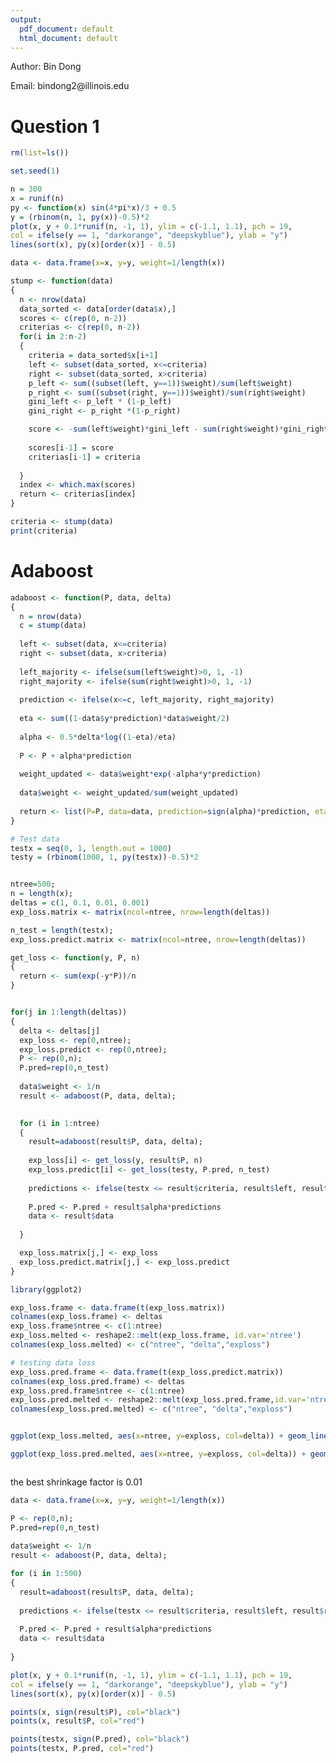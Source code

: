 ```yaml
---
output:
  pdf_document: default
  html_document: default
---
```


Author: Bin Dong

Email: bindong2@illinois.edu

# Question 1


```r
rm(list=ls())

set.seed(1)

n = 300
x = runif(n)
py <- function(x) sin(4*pi*x)/3 + 0.5
y = (rbinom(n, 1, py(x))-0.5)*2
plot(x, y + 0.1*runif(n, -1, 1), ylim = c(-1.1, 1.1), pch = 19,
col = ifelse(y == 1, "darkorange", "deepskyblue"), ylab = "y")
lines(sort(x), py(x)[order(x)] - 0.5)

data <- data.frame(x=x, y=y, weight=1/length(x))

```


```r
stump <- function(data)
{
  n <- nrow(data)
  data_sorted <- data[order(data$x),]
  scores <- c(rep(0, n-2))
  criterias <- c(rep(0, n-2))
  for(i in 2:n-2)
  {
    criteria = data_sorted$x[i+1]
    left <- subset(data_sorted, x<=criteria)
    right <- subset(data_sorted, x>criteria)
    p_left <- sum((subset(left, y==1))$weight)/sum(left$weight)
    p_right <- sum((subset(right, y==1))$weight)/sum(right$weight)
    gini_left <- p_left * (1-p_left)
    gini_right <- p_right *(1-p_right)

    score <- -sum(left$weight)*gini_left - sum(right$weight)*gini_right
    
    scores[i-1] = score
    criterias[i-1] = criteria
    
  }
  index <- which.max(scores)
  return <- criterias[index]
}

criteria <- stump(data)
print(criteria)
```


# Adaboost

```r
adaboost <- function(P, data, delta)
{
  n = nrow(data)
  c = stump(data)
  
  left <- subset(data, x<=criteria)
  right <- subset(data, x>criteria)
  
  left_majority <- ifelse(sum(left$weight)>0, 1, -1)
  right_majority <- ifelse(sum(right$weight)>0, 1, -1)
  
  prediction <- ifelse(x<=c, left_majority, right_majority)
  
  eta <- sum((1-data$y*prediction)*data$weight/2)
  
  alpha <- 0.5*delta*log((1-eta)/eta)
  
  P <- P + alpha*prediction
  
  weight_updated <- data$weight*exp(-alpha*y*prediction)
  
  data$weight <- weight_updated/sum(weight_updated)
  
  return <- list(P=P, data=data, prediction=sign(alpha)*prediction, eta=min(eta, 1-eta), alpha=alpha, criteria=c, left=left_majority, right=right_majority)
}

```


```r

# Test data
testx = seq(0, 1, length.out = 1000)
testy = (rbinom(1000, 1, py(testx))-0.5)*2


ntree=500; 
n = length(x); 
deltas = c(1, 0.1, 0.01, 0.001) 
exp_loss.matrix <- matrix(ncol=ntree, nrow=length(deltas))

n_test = length(testx); 
exp_loss.predict.matrix <- matrix(ncol=ntree, nrow=length(deltas)) 

get_loss <- function(y, P, n)
{
  return <- sum(exp(-y*P))/n
}


for(j in 1:length(deltas))
{ 
  delta <- deltas[j] 
  exp_loss <- rep(0,ntree); 
  exp_loss.predict <- rep(0,ntree);
  P <- rep(0,n); 
  P.pred=rep(0,n_test)
  
  data$weight <- 1/n 
  result <- adaboost(P, data, delta);

  
  for (i in 1:ntree) 
  { 
    result=adaboost(result$P, data, delta); 
    
    exp_loss[i] <- get_loss(y, result$P, n)
    exp_loss.predict[i] <- get_loss(testy, P.pred, n_test)
    
    predictions <- ifelse(testx <= result$criteria, result$left, result$right)
    
    P.pred <- P.pred + result$alpha*predictions
    data <- result$data 
    
  }

  exp_loss.matrix[j,] <- exp_loss 
  exp_loss.predict.matrix[j,] <- exp_loss.predict
}

```


```r

library(ggplot2)

exp_loss.frame <- data.frame(t(exp_loss.matrix)) 
colnames(exp_loss.frame) <- deltas
exp_loss.frame$ntree <- c(1:ntree) 
exp_loss.melted <- reshape2::melt(exp_loss.frame, id.var='ntree')
colnames(exp_loss.melted) <- c("ntree", "delta","exploss")

# testing data loss 
exp_loss.pred.frame <- data.frame(t(exp_loss.predict.matrix))
colnames(exp_loss.pred.frame) <- deltas
exp_loss.pred.frame$ntree <- c(1:ntree) 
exp_loss.pred.melted <- reshape2::melt(exp_loss.pred.frame,id.var='ntree')
colnames(exp_loss.pred.melted) <- c("ntree", "delta","exploss")


ggplot(exp_loss.melted, aes(x=ntree, y=exploss, col=delta)) + geom_line() + ggtitle("Exponential loss on training data")

ggplot(exp_loss.pred.melted, aes(x=ntree, y=exploss, col=delta)) + geom_line() + ggtitle("Exponential loss on testing data")



```


the best shrinkage factor is 0.01
```r
data <- data.frame(x=x, y=y, weight=1/length(x))

P <- rep(0,n); 
P.pred=rep(0,n_test)
  
data$weight <- 1/n 
result <- adaboost(P, data, delta);

for (i in 1:500) 
{ 
  result=adaboost(result$P, data, delta); 
  
  predictions <- ifelse(testx <= result$criteria, result$left, result$right)
    
  P.pred <- P.pred + result$alpha*predictions
  data <- result$data 
    
}

plot(x, y + 0.1*runif(n, -1, 1), ylim = c(-1.1, 1.1), pch = 19,
col = ifelse(y == 1, "darkorange", "deepskyblue"), ylab = "y")
lines(sort(x), py(x)[order(x)] - 0.5)

points(x, sign(result$P), col="black")
points(x, result$P, col="red")

points(testx, sign(P.pred), col="black")
points(testx, P.pred, col="red")

```